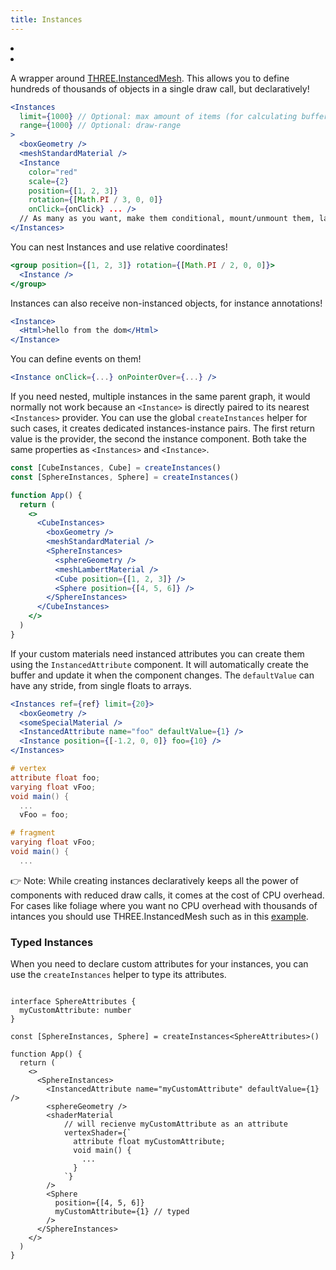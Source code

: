 ```yaml
---
title: Instances
---
```


<Grid cols={4}>
  <li>
    <Codesandbox id="h8o2d" />
  </li>
  <li>
    <Codesandbox id="i6t0j" />
  </li>
</Grid>

A wrapper around [THREE.InstancedMesh](https://threejs.org/docs/#api/en/objects/InstancedMesh). This allows you to define hundreds of thousands of objects in a single draw call, but declaratively!

```jsx
<Instances
  limit={1000} // Optional: max amount of items (for calculating buffer size)
  range={1000} // Optional: draw-range
>
  <boxGeometry />
  <meshStandardMaterial />
  <Instance
    color="red"
    scale={2}
    position={[1, 2, 3]}
    rotation={[Math.PI / 3, 0, 0]}
    onClick={onClick} ... />
  // As many as you want, make them conditional, mount/unmount them, lazy load them, etc ...
</Instances>
```

You can nest Instances and use relative coordinates!

```jsx
<group position={[1, 2, 3]} rotation={[Math.PI / 2, 0, 0]}>
  <Instance />
</group>
```

Instances can also receive non-instanced objects, for instance annotations!

```jsx
<Instance>
  <Html>hello from the dom</Html>
</Instance>
```

You can define events on them!

```jsx
<Instance onClick={...} onPointerOver={...} />
```

If you need nested, multiple instances in the same parent graph, it would normally not work because an `<Instance>` is directly paired to its nearest `<Instances>` provider. You can use the global `createInstances` helper for such cases, it creates dedicated instances-instance pairs. The first return value is the provider, the second the instance component. Both take the same properties as `<Instances>` and `<Instance>`.

```jsx
const [CubeInstances, Cube] = createInstances()
const [SphereInstances, Sphere] = createInstances()

function App() {
  return (
    <>
      <CubeInstances>
        <boxGeometry />
        <meshStandardMaterial />
        <SphereInstances>
          <sphereGeometry />
          <meshLambertMaterial />
          <Cube position={[1, 2, 3]} />
          <Sphere position={[4, 5, 6]} />
        </SphereInstances>
      </CubeInstances>
    </>
  )
}
```

If your custom materials need instanced attributes you can create them using the `InstancedAttribute` component. It will automatically create the buffer and update it when the component changes. The `defaultValue` can have any stride, from single floats to arrays.

```jsx
<Instances ref={ref} limit={20}>
  <boxGeometry />
  <someSpecialMaterial />
  <InstancedAttribute name="foo" defaultValue={1} />
  <Instance position={[-1.2, 0, 0]} foo={10} />
</Instances>
```

```glsl
# vertex
attribute float foo;
varying float vFoo;
void main() {
  ...
  vFoo = foo;

# fragment
varying float vFoo;
void main() {
  ...
```

👉 Note: While creating instances declaratively keeps all the power of components with reduced draw calls, it comes at the cost of CPU overhead. For cases like foliage where you want no CPU overhead with thousands of intances you should use THREE.InstancedMesh such as in this [example](https://codesandbox.io/s/grass-shader-5xho4?file=/src/Grass.js).

### Typed Instances

When you need to declare custom attributes for your instances, you can use the `createInstances` helper to type its attributes.

```tsx

interface SphereAttributes {
  myCustomAttribute: number
}

const [SphereInstances, Sphere] = createInstances<SphereAttributes>()

function App() {
  return (
    <>
      <SphereInstances>
        <InstancedAttribute name="myCustomAttribute" defaultValue={1} />
        <sphereGeometry />
        <shaderMaterial
            // will recienve myCustomAttribute as an attribute
            vertexShader={`
              attribute float myCustomAttribute;
              void main() {
                ...
              }
            `}
        />
        <Sphere
          position={[4, 5, 6]}
          myCustomAttribute={1} // typed
        />
      </SphereInstances>
    </>
  )
}